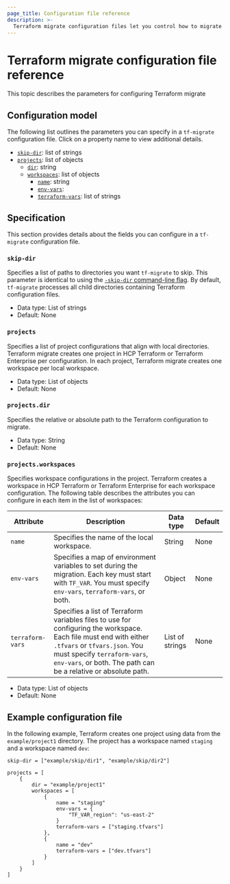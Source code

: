 ```yaml
---
page_title: Configuration file reference
description: >-
  Terraform migrate configuration files let you control how to migrate your state to HCP Terraform or Terraform Enterprise.
---
```


# Terraform migrate configuration file reference

This topic describes the parameters for configuring Terraform migrate

## Configuration model

The following list outlines the parameters you can specify in a `tf-migrate` configuration file. Click on a property name to view additional details.

- [`skip-dir`](#skip-dir): list of strings
- [`projects`](#projects): list of objects
   - [`dir`](#projects-dir): string
   - [`workspaces`](#projects-workspaces): list of objects
      - [`name`](#projects-workspaces): string
      - [`env-vars`](#projects-workspaces): 
      - [`terraform-vars`](#projects-workspaces): list of strings

## Specification

This section provides details about the fields you can configure in a `tf-migrate` configuration file.


### `skip-dir`

Specifies a list of paths to directories you want `tf-migrate` to skip. This parameter is identical to using the [`-skip-dir` command-line flag](/terraform/cloud-docs/migrate/tf-migrate/reference/prepare#available-options). By default,  `tf-migrate` processes all child directories containing Terraform configuration files.

- Data type: List of strings 
- Default: None 

### `projects`

Specifies a list of project configurations that align with local directories. Terraform migrate creates one project in HCP Terraform or Terraform Enterprise per configuration. In each project, Terraform migrate creates one workspace per local workspace.

- Data type: List of objects 
- Default: None 

### `projects.dir`

Specifies the relative or absolute path to the Terraform configuration to migrate. 

- Data type: String 
- Default: None 


### `projects.workspaces`

Specifies workspace configurations in the project. Terraform creates a workspace in HCP Terraform or Terraform Enterprise for each workspace configuration. The following table describes the attributes you can configure in each item in the list of workspaces:

| Attribute | Description | Data type | Default |
| --------- | ----------- | --------- | ------- |
| `name`    | Specifies the name of the local workspace. | String | None|
| `env-vars` | Specifies a map of environment variables to set during the migration. Each key must start with `TF_VAR`. You must specify `env-vars`, `terraform-vars`, or both. | Object | None |
| `terraform-vars` | Specifies a list of Terraform variables files to use for configuring the workspace. Each file must end with either `.tfvars` or `tfvars.json`. You must specify `terraform-vars`, `env-vars`, or both. The path can be a relative or absolute path. | List of strings | None |

- Data type: List of objects 
- Default: None 

## Example configuration file

In the following example, Terraform creates one project using data from the `example/project1` directory. The project has a workspace named `staging` and a workspace named `dev`:

```hcl
skip-dir = ["example/skip/dir1", "example/skip/dir2"]

projects = [
    {
        dir = "example/project1"
        workspaces = [
            {
                name = "staging"
                env-vars = {
                    "TF_VAR_region": "us-east-2"
                }
                terraform-vars = ["staging.tfvars"]
            },
            {
                name = "dev"
                terraform-vars = ["dev.tfvars"]
            }
        ]
    }
]
```

